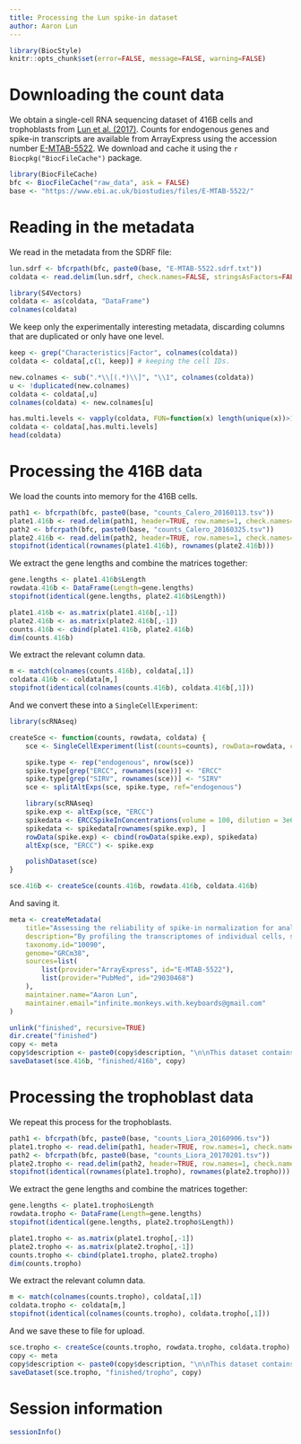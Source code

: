 ```yaml
---
title: Processing the Lun spike-in dataset
author: Aaron Lun
---
```


```r
library(BiocStyle)
knitr::opts_chunk$set(error=FALSE, message=FALSE, warning=FALSE)
```

# Downloading the count data

We obtain a single-cell RNA sequencing dataset of 416B cells and trophoblasts from [Lun et al. (2017)](https://doi.org/10.1101/gr.222877.117).
Counts for endogenous genes and spike-in transcripts are available from ArrayExpress
using the accession number [E-MTAB-5522](https://www.ebi.ac.uk/arrayexpress/experiments/E-MTAB-5522/).
We download and cache it using the `r Biocpkg("BiocFileCache")` package.

```r
library(BiocFileCache)
bfc <- BiocFileCache("raw_data", ask = FALSE)
base <- "https://www.ebi.ac.uk/biostudies/files/E-MTAB-5522/"
```

# Reading in the metadata

We read in the metadata from the SDRF file:

```r
lun.sdrf <- bfcrpath(bfc, paste0(base, "E-MTAB-5522.sdrf.txt"))
coldata <- read.delim(lun.sdrf, check.names=FALSE, stringsAsFactors=FALSE)

library(S4Vectors)
coldata <- as(coldata, "DataFrame")
colnames(coldata)
```

We keep only the experimentally interesting metadata, discarding columns that are duplicated or only have one level.

```r
keep <- grep("Characteristics|Factor", colnames(coldata))
coldata <- coldata[,c(1, keep)] # keeping the cell IDs.

new.colnames <- sub(".*\\[(.*)\\]", "\\1", colnames(coldata))
u <- !duplicated(new.colnames)
coldata <- coldata[,u]
colnames(coldata) <- new.colnames[u]

has.multi.levels <- vapply(coldata, FUN=function(x) length(unique(x))>1L, TRUE)
coldata <- coldata[,has.multi.levels]
head(coldata)
```

# Processing the 416B data

We load the counts into memory for the 416B cells.

```r
path1 <- bfcrpath(bfc, paste0(base, "counts_Calero_20160113.tsv"))
plate1.416b <- read.delim(path1, header=TRUE, row.names=1, check.names=FALSE)
path2 <- bfcrpath(bfc, paste0(base, "counts_Calero_20160325.tsv"))
plate2.416b <- read.delim(path2, header=TRUE, row.names=1, check.names=FALSE)
stopifnot(identical(rownames(plate1.416b), rownames(plate2.416b)))
```

We extract the gene lengths and combine the matrices together:

```r
gene.lengths <- plate1.416b$Length 
rowdata.416b <- DataFrame(Length=gene.lengths)
stopifnot(identical(gene.lengths, plate2.416b$Length))

plate1.416b <- as.matrix(plate1.416b[,-1])
plate2.416b <- as.matrix(plate2.416b[,-1])
counts.416b <- cbind(plate1.416b, plate2.416b)
dim(counts.416b)
```

We extract the relevant column data.

```r
m <- match(colnames(counts.416b), coldata[,1])
coldata.416b <- coldata[m,]
stopifnot(identical(colnames(counts.416b), coldata.416b[,1]))
```

And we convert these into a `SingleCellExperiment`:

```r
library(scRNAseq)

createSce <- function(counts, rowdata, coldata) {
    sce <- SingleCellExperiment(list(counts=counts), rowData=rowdata, colData=coldata)

    spike.type <- rep("endogenous", nrow(sce))
    spike.type[grep("ERCC", rownames(sce))] <- "ERCC"
    spike.type[grep("SIRV", rownames(sce))] <- "SIRV"
    sce <- splitAltExps(sce, spike.type, ref="endogenous")

    library(scRNAseq)
    spike.exp <- altExp(sce, "ERCC")
    spikedata <- ERCCSpikeInConcentrations(volume = 100, dilution = 3e6)
    spikedata <- spikedata[rownames(spike.exp), ]
    rowData(spike.exp) <- cbind(rowData(spike.exp), spikedata)
    altExp(sce, "ERCC") <- spike.exp

    polishDataset(sce)
}

sce.416b <- createSce(counts.416b, rowdata.416b, coldata.416b)
```

And saving it.

```r
meta <- createMetadata(
    title="Assessing the reliability of spike-in normalization for analyses of single-cell RNA sequencing data",
    description="By profiling the transcriptomes of individual cells, single-cell RNA sequencing provides unparalleled resolution to study cellular heterogeneity. However, this comes at the cost of high technical noise, including cell-specific biases in capture efficiency and library generation. One strategy for removing these biases is to add a constant amount of spike-in RNA to each cell and to scale the observed expression values so that the coverage of spike-in transcripts is constant across cells. This approach has previously been criticized as its accuracy depends on the precise addition of spike-in RNA to each sample. Here, we perform mixture experiments using two different sets of spike-in RNA to quantify the variance in the amount of spike-in RNA added to each well in a plate-based protocol. We also obtain an upper bound on the variance due to differences in behavior between the two spike-in sets. We demonstrate that both factors are small contributors to the total technical variance and have only minor effects on downstream analyses, such as detection of highly variable genes and clustering. Our results suggest that scaling normalization using spike-in transcripts is reliable enough for routine use in single-cell RNA sequencing data analyses.",
    taxonomy.id="10090",
    genome="GRCm38",
    sources=list(
        list(provider="ArrayExpress", id="E-MTAB-5522"),
        list(provider="PubMed", id="29030468")
    ),
    maintainer.name="Aaron Lun",
    maintainer.email="infinite.monkeys.with.keyboards@gmail.com"
)

unlink("finished", recursive=TRUE)
dir.create("finished")
copy <- meta
copy$description <- paste0(copy$description, "\n\nThis dataset contains the 416B cells from this study.")
saveDataset(sce.416b, "finished/416b", copy)
```

# Processing the trophoblast data

We repeat this process for the trophoblasts.

```r
path1 <- bfcrpath(bfc, paste0(base, "counts_Liora_20160906.tsv"))
plate1.tropho <- read.delim(path1, header=TRUE, row.names=1, check.names=FALSE)
path2 <- bfcrpath(bfc, paste0(base, "counts_Liora_20170201.tsv"))
plate2.tropho <- read.delim(path2, header=TRUE, row.names=1, check.names=FALSE)
stopifnot(identical(rownames(plate1.tropho), rownames(plate2.tropho)))
```

We extract the gene lengths and combine the matrices together:

```r
gene.lengths <- plate1.tropho$Length 
rowdata.tropho <- DataFrame(Length=gene.lengths)
stopifnot(identical(gene.lengths, plate2.tropho$Length))

plate1.tropho <- as.matrix(plate1.tropho[,-1])
plate2.tropho <- as.matrix(plate2.tropho[,-1])
counts.tropho <- cbind(plate1.tropho, plate2.tropho)
dim(counts.tropho)
```

We extract the relevant column data.

```r
m <- match(colnames(counts.tropho), coldata[,1])
coldata.tropho <- coldata[m,]
stopifnot(identical(colnames(counts.tropho), coldata.tropho[,1]))
```

And we save these to file for upload.

```r
sce.tropho <- createSce(counts.tropho, rowdata.tropho, coldata.tropho)
copy <- meta
copy$description <- paste0(copy$description, "\n\nThis dataset contains the trophoblast cells from this study.")
saveDataset(sce.tropho, "finished/tropho", copy)
```

# Session information

```r
sessionInfo()
```
